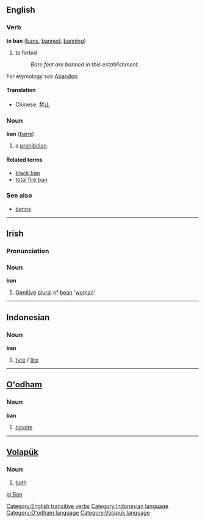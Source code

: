 ==English==
===Verb===
'''to ban''' ([[bans]], [[banned]], [[banning]])

#to forbid
#:''Bare feet are banned in this establishment''.

For etymology ''see'' [[Abandon]]

====Translation====
*Chinese: [[禁止]]

===Noun===
'''ban''' ([[bans]])

# a [[prohibition]]

====Related terms====
*[[black ban]]
*[[total fire ban]]

===See also===
*[[banns]]

[[Category:English transitive verbs]]
----

==Irish==
===Pronunciation===
{{IPA|[ban]}}

===Noun===
'''ban'''
#[[Genitive]] [[plural]] of [[bean#Irish|bean]] '[[woman]]'

----

==Indonesian==
===Noun===
'''ban'''

# [[tyre]] / [[tire]]

[[Category:Indonesian language]]
----

==[[O'odham]]==
===Noun===
'''ban'''

# [[coyote]]

[[Category:O'odham language]]
----

==[[Volapük]]== 
===Noun=== 

# [[bath]]

[[Category:Volapük language]]

[[pl:Ban]]
